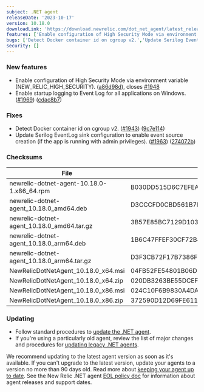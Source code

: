 ---
subject: .NET agent
releaseDate: '2023-10-17'
version: 10.18.0
downloadLink: 'https://download.newrelic.com/dot_net_agent/latest_release'
features: ['Enable configuration of High Security Mode via environment variable (NEW_RELIC_HIGH_SECURITY).']
bugs: ['Detect Docker container id on cgroup v2.','Update Serilog EventLog sink configuration to enable event source creation (if the app is running with admin privileges).']
security: []
---

### New features

* Enable configuration of High Security Mode via environment variable (NEW_RELIC_HIGH_SECURITY). ([a86d98d](https://github.com/newrelic/newrelic-dotnet-agent/commit/a86d98d2e1b5d7062c79e4baff6a8207c8762b61)), closes [#1948](https://github.com/newrelic/newrelic-dotnet-agent/issues/1948)
* Enable startup logging to Event Log for all applications on Windows. ([#1969](https://github.com/newrelic/newrelic-dotnet-agent/issues/1969)) ([cdac8b7](https://github.com/newrelic/newrelic-dotnet-agent/commit/cdac8b707b679f08f099ef9c111141372321aa80))

### Fixes

* Detect Docker container id on cgroup v2. ([#1943](https://github.com/newrelic/newrelic-dotnet-agent/issues/1943)) ([9c7e114](https://github.com/newrelic/newrelic-dotnet-agent/commit/9c7e1146029522efee296ed3654158931b4eafe0))
* Update Serilog EventLog sink configuration to enable event source creation (if the app is running with admin privileges). ([#1963](https://github.com/newrelic/newrelic-dotnet-agent/issues/1963)) ([274072b](https://github.com/newrelic/newrelic-dotnet-agent/commit/274072baba12888c49e402b81d2e0d598f717614))

### Checksums
| File | SHA - 256  Hash |
| ---| ---|
| newrelic-dotnet-agent-10.18.0-1.x86_64.rpm | B030DD515D6C7EFEA25BD4FB4AC72EABB67BC159B666077817EC20929DF88F46 |
| newrelic-dotnet-agent_10.18.0_amd64.deb | D3CCCFD0CBD561B7BFDEE727861AE5D8FE76C4E810B7D2E311C86CB224430209 |
| newrelic-dotnet-agent_10.18.0_amd64.tar.gz | 3B57E85BC7129D103880CD210B1A9E764D81D7DFB457DA0D7BB5D8CC0488E904 |
| newrelic-dotnet-agent_10.18.0_arm64.deb | 1B6C47FFEF30CF72B440889DE3749B917456B7336855224D4AD712C256A9282A |
| newrelic-dotnet-agent_10.18.0_arm64.tar.gz | D3F3CB72F17B7386F6F4FFF8AAF1CB335DD69A45590E22008B6C7DA23537403C |
| NewRelicDotNetAgent_10.18.0_x64.msi | 04FB52FE54801B06D155831D5AA4065087AF870770F832514B761064A45ED3D4 |
| NewRelicDotNetAgent_10.18.0_x64.zip | 020DB3263BE55DCEF1EFD1FAD80340A365952092C7A436A077CCDC962875B2A4 |
| NewRelicDotNetAgent_10.18.0_x86.msi | 024C10F6B9830A4DAB2FD18F55EF15F1AA6ABD63F5FFC359EEA965101FFDFAB4 |
| NewRelicDotNetAgent_10.18.0_x86.zip | 372590D12D69FE61172A24E36C88C54768CD090AA2EB8049634DD9AB827805B3 |


### Updating

* Follow standard procedures to [update the .NET agent](/docs/agents/net-agent/installation-configuration/update-net-agent).
* If you're using a particularly old agent, review the list of major changes and procedures for [updating legacy .NET agents](/docs/agents/net-agent/troubleshooting/upgrade-legacy-net-agents).

We recommend updating to the latest agent version as soon as it's available. If you can't upgrade to the latest version, update your agents to a version no more than 90 days old. Read more about [keeping your agent up to date](/docs/new-relic-solutions/new-relic-one/install-configure/update-new-relic-agent).
See the New Relic .NET agent [EOL policy doc](/docs/apm/agents/net-agent/getting-started/net-agent-eol-policy) for information about agent releases and support dates.

